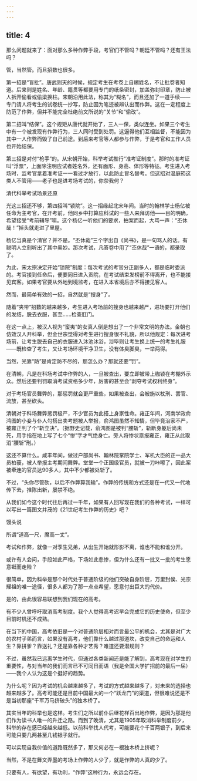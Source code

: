 ```yaml
---
---
---
```

title: 4
---



那么问题就来了：面对那么多种作弊手段，考官们不管吗？朝廷不管吗？还有王法吗？

管，当然管。而且招数也很多。

第一招是“盲批”。唐武则天的时候，规定考生在考卷上自糊姓名，不让批卷者知道。后来则是姓名、年龄、籍贯等都要用专门的纸条密封，加盖弥封印章，防止被人拆开偷看或偷梁换柱。宋朝沿用此法，称其为“糊名”，而且还加了一道手续——专门请人将考生的试卷统一抄写，防止因为笔迹被辨认出而作弊。这在一定程度上防范了作弊，但并不能完全杜绝前文所说的“关节”和“偷改”。

第二招叫“结保”。这个规矩从唐代就开始了，三人一保，类似连坐。如果三个考生中有一个被发现有作弊行为，三人同时受到处罚。这逼得他们互相监督，不能因为其中一人作弊而毁了自己前途。到后来考官等人都参与作弊，于是考官和工作人员也开始结保。

第三招是对付“枪手”的。从宋朝开始，科举考试推行“准考证制度”。那时的准考证叫“浮票”，上面除注明应试者姓名外，还有面形、身高、体形等特征。考生进入考场时，监考官拿着准考证一一看过才放行，以此防止冒名替考。但这招对温庭筠这类人不管用——老子也是进考场考试的，你奈我何？

清代科举考试场景还原



光这三招还不够，第四招叫“锁院”。这一招缘起北宋年间。当时的翰林学士杨亿被任命为主考官，在开考前，他同乡中打算应科试的一些人来拜访他——目的明确，希望接受“考前辅导”嘛。这个杨亿一听他们的要求，拍案而起，大骂一声：“丕休哉！”掉头就走进了里屋。

杨亿当真是个清官？并不是。“丕休哉”三个字出自《尚书》，是一句骂人的话。有聪明人立刻听出了其中奥妙。那次考试，凡答卷中用了“丕休哉”一语的，都录取了。

为此，宋太宗决定开始“锁院”制度：每次考试的考官分正副多人，都是临时委派的。考官接到任命后，便要同日进入贡院，在考试结束发榜前不得离开，也不能接见宾客。如果考官要从外地到境监考，在进入本省境后亦不得接见客人。

然而，最简单有效的一招，自然就是“搜身”了。

随着“夹带”招数的越来越多，考生进入考场前的搜身也越来越严，进场要打开他们的发结，脱去衣服，甚至……检查肛门。

在这一点上，被汉人视为“蛮夷”的女真人倒是想出了一个非常文明的办法。金朝也仿效汉人开科举，但金世宗觉得对考生进行搜身很不礼貌，所以他规定：每次进考场前，让考生脱去自己的衣服进入沐池沐浴，浴毕则让考生换上统一的考生礼服——既检查了考生，又让考场环境干净卫生，没有体臭脚臭，一举两得。

当然，光靠“防”是肯定防不尽的，那怎么办？那就还要“罚”。

在清朝，凡是在科场考试中作弊的人，一旦被查出，要立即被带上枷锁在考棚外示众。然后还要判罚取消考试资格多少年，厉害的甚至会“剥夺考试权利终身”。

对于考场官员舞弊的，那惩罚就会更严重些，如果被查出，会被施以杖刑、罢官、流放，甚至砍头。

清朝对于科场舞弊惩罚极严，不少官员为此搭上身家性命。雍正年间，河南学政俞鸿图的小妾与仆人勾搭出卖考题被人举报，俞鸿图虽然不知情，但毕竟治家不严，被雍正判了个“斩立决”。（据野史记载，俞鸿图是被判“腰斩”，斩断身躯后尚未死，用手指在地上写了七个“惨”字才气绝身亡。旁人将惨状禀报雍正，雍正从此取消“腰斩”刑。）

这还不算什么。咸丰年间，做过户部尚书、翰林院掌院学士、军机大臣的正一品大员柏葰，被人举报主考期间舞弊。堂堂一个正国级官员，就被一刀咔嚓了，因此案被牵连的官员达90多人，其中不少都被处斩了。

不过，“头你尽管砍，以后不作弊算我输”。作弊的传统和方式还是在一代又一代地传下去，推陈出新，屡禁不绝。

从我们如今这个时代往后再过一千年，如果有人回写现在我们的各种考试，一样可以写出一篇图文并茂的《21世纪考生作弊的历史》吧？

馒头说

所谓“道高一尺，魔高一丈”。

考试和作弊，就像一对孪生兄弟，从出生开始就形影不离，谁也不能和谁分开。

或许有人会问，手段如此严格，下场如此悲惨，但为什么还有一批又一批的考生愿意铤而走险？

很简单，因为科举是那个时代处于普通阶级的他们突破自身阶层，万里封侯、光宗耀祖的唯一途径，很多人都为了那一点点希望，愿意付出巨大的代价。

是的，由此很容易联想到我们现在的高考。

有不少人曾呼吁取消高考制度。我个人觉得高考迟早会完成它的历史使命，但至少目前时机还不成熟。

在当下的中国，高考依旧是一个对普通阶层相对而言最公平的机会，尤其是对广大的农村子弟而言，如果没有高考，他们靠什么越过那道坎，改变自己的命运和人生？靠拼爹？靠送礼？还是靠各种才艺秀？难道还要潜规则？

不过，虽然我已远离学生时代，但通过各类新闻还是能了解到，高考现在对学生的重要性，与对当年的我们而言已不可同日而语（我是全国大学扩招前的最后一届）——我个人认为这是个挺好的趋势。

为什么呢？因为考试的机会越来越多了，考试的方式越来越多了，对未来的选择也越来越多了。高考可能还是目前中国最大的一个“跃龙门”的渠道，但很难说还是不是当初那座“千军万马挤破头”的独木桥了。

其实当年的科举也是这样。考生们之所以前仆后继花样百出地作弊，是因为那是他们作为读书人唯一的升迁之路。而到了晚清，尤其是1905年取消科举制度前夕，科举的存在感已经越来越低。以前科举找人代考，可能要花个千百两银子，到后来可能只要几两甚至几钱银子就行。

可以实现自我价值的道路既然多了，那又何必在一根独木桥上挤呢？

当然，不是在舞文弄墨的考场上作弊的人少了，就是作弊的人真的少了。

只要有人，有欲望，有功利，“作弊”这种行为，永远会存在。